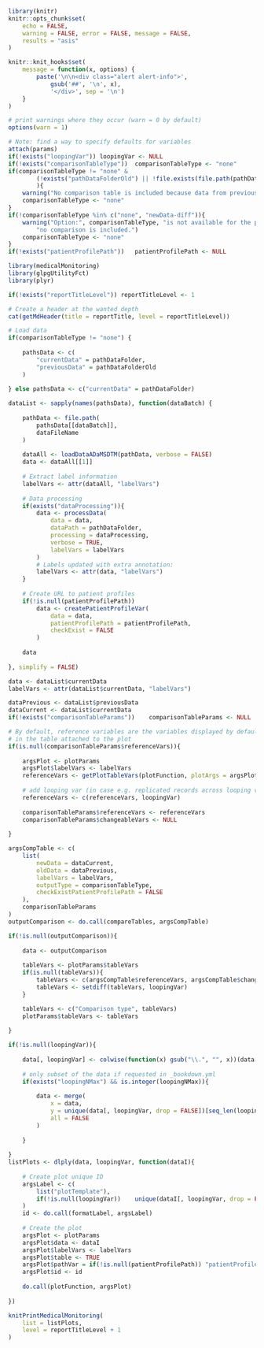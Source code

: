 <!--- 
This report create a scatterplot of a dataset and variables of interest.

Input parameters:
 
* Report-specific
- reportTitle: string with report title
- reportTitleLevel: integer with level of the report title, 1 for chapter, 2 for section, ...
- dataFileName: string with name of the file of interest
- dataProcessing (optional): list with parameters for data processing, see ? medicalMonitoring::processData
- loopingVar (optional): character vector with variables to loop over, a plot will be created for each combination of groups of this variable
- loopingNMax (optional): integer with maximal number of groups to consider (all by default)
- plotFunction: string with name of a plotting function of interest, available in the medicalMonitoring package
- plotParams: list with plotting parameters passed to the 'plotFunction' function
(excepted: 'data', 'labelVars', 'table', 'pathVar', 'id' and 'verbose')

* General:
- pathDataFolder: string with path to the data folder
- patientProfilePath: string with relative path where patient profiles are stored

-->

```r

library(knitr)
knitr::opts_chunk$set(
	echo = FALSE, 
	warning = FALSE, error = FALSE, message = FALSE, 
	results = "asis"
)

knitr::knit_hooks$set(
	message = function(x, options) {
		paste('\n\n<div class="alert alert-info">',
			gsub('##', '\n', x),
			'</div>', sep = '\n')
	}
)

# print warnings where they occur (warn = 0 by default)
options(warn = 1)

```

```r

# Note: find a way to specify defaults for variables
attach(params)
if(!exists("loopingVar")) loopingVar <- NULL
if(!exists("comparisonTableType"))	comparisonTableType <- "none"
if(comparisonTableType != "none" & 
		(!exists("pathDataFolderOld") || !file.exists(file.path(pathDataFolderOld, dataFileName)))
		){
	warning("No comparison table is included because data from previous batch is not available.")
	comparisonTableType <- "none"
}
if(!comparisonTableType %in% c("none", "newData-diff")){
	warning("Option:", comparisonTableType, "is not available for the plot template",
		"no comparison is included.")
	comparisonTableType <- "none"
}
if(!exists("patientProfilePath"))	patientProfilePath <- NULL

```

```r

library(medicalMonitoring)
library(glpgUtilityFct)
library(plyr)

```

```r

if(!exists("reportTitleLevel"))	reportTitleLevel <- 1

# Create a header at the wanted depth
cat(getMdHeader(title = reportTitle, level = reportTitleLevel))

```


```r

# Load data
if(comparisonTableType != "none") {
	
	pathsData <- c(
		"currentData" = pathDataFolder,
		"previousData" = pathDataFolderOld
	)	
	
} else pathsData <- c("currentData" = pathDataFolder)

dataList <- sapply(names(pathsData), function(dataBatch) {
			
	pathData <- file.path(
		pathsData[[dataBatch]],
		dataFileName
	)
	
	dataAll <- loadDataADaMSDTM(pathData, verbose = FALSE)
	data <- dataAll[[1]]
	
	# Extract label information
	labelVars <- attr(dataAll, "labelVars")
	
	# Data processing 
	if(exists("dataProcessing")){
		data <- processData(
			data = data, 
			dataPath = pathDataFolder,
			processing = dataProcessing,
			verbose = TRUE,
			labelVars = labelVars
		)
		# Labels updated with extra annotation:
		labelVars <- attr(data, "labelVars")
	}
	
	# Create URL to patient profiles
	if(!is.null(patientProfilePath))
		data <- createPatientProfileVar(
			data = data, 
			patientProfilePath = patientProfilePath,
			checkExist = FALSE
		)
	
	data
	
}, simplify = FALSE)

data <- dataList$currentData
labelVars <- attr(dataList$currentData, "labelVars")

```

```r

dataPrevious <- dataList$previousData
dataCurrent <- dataList$currentData
if(!exists("comparisonTableParams"))	comparisonTableParams <- NULL

# By default, reference variables are the variables displayed by default 
# in the table attached to the plot
if(is.null(comparisonTableParams$referenceVars)){
	
	argsPlot <- plotParams
	argsPlot$labelVars <- labelVars
	referenceVars <- getPlotTableVars(plotFunction, plotArgs = argsPlot)
	
	# add looping var (in case e.g. replicated records across looping vars)
	referenceVars <- c(referenceVars, loopingVar)
	
	comparisonTableParams$referenceVars <- referenceVars
	comparisonTableParams$changeableVars <- NULL
	
}

argsCompTable <- c(
	list(
		newData = dataCurrent,
		oldData = dataPrevious,
		labelVars = labelVars,
		outputType = comparisonTableType,
		checkExistPatientProfilePath = FALSE
	),
	comparisonTableParams
)
outputComparison <- do.call(compareTables, argsCompTable)

if(!is.null(outputComparison)){
	
	data <- outputComparison
	
	tableVars <- plotParams$tableVars
	if(is.null(tableVars)){
		tableVars <- c(argsCompTable$referenceVars, argsCompTable$changeableVars)
		tableVars <- setdiff(tableVars, loopingVar)
	}

	tableVars <- c("Comparison type", tableVars)
	plotParams$tableVars <- tableVars
	
}

```

```r

if(!is.null(loopingVar)){
	
	data[, loopingVar] <- colwise(function(x) gsub("\\.", "", x))(data[, loopingVar, drop = FALSE])
	
	# only subset of the data if requested in _bookdown.yml
	if(exists("loopingNMax") &&	is.integer(loopingNMax)){
		
		data <- merge(
			x = data,
			y = unique(data[, loopingVar, drop = FALSE])[seq_len(loopingNMax), , drop = FALSE],
			all = FALSE
		)
		
	}
	
}
listPlots <- dlply(data, loopingVar, function(dataI){
			
	# Create plot unique ID
	argsLabel <- c(
		list("plotTemplate"),
		if(!is.null(loopingVar))	unique(dataI[, loopingVar, drop = FALSE])
	)		
	id <- do.call(formatLabel, argsLabel)
	
	# Create the plot
	argsPlot <- plotParams
	argsPlot$data <- dataI
	argsPlot$labelVars <- labelVars
	argsPlot$table <- TRUE
	argsPlot$pathVar = if(!is.null(patientProfilePath))	"patientProfilePath"
	argsPlot$id <- id
	
	do.call(plotFunction, argsPlot)	
	
})

knitPrintMedicalMonitoring(
	list = listPlots,
	level = reportTitleLevel + 1
)

```
